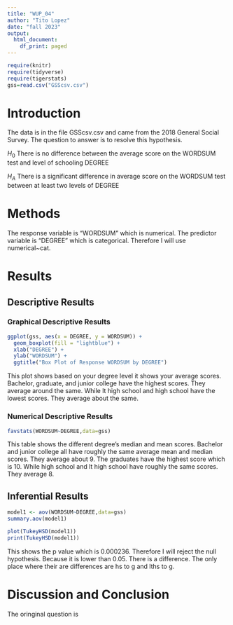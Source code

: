 ```yaml
---
title: "WUP_04"
author: "Tito Lopez"
date: "fall 2023"
output:
  html_document:
    df_print: paged
---
```


```r
require(knitr)
require(tidyverse)
require(tigerstats)
gss=read.csv("GSScsv.csv")
```

# Introduction

<!--In this section you explain what you are trying to show.  Where did the data come from?  What is the research or other question you are trying to answer?!-->

The data is in the file GSScsv.csv and came from the 2018 General Social Survey.  The question to answer is to resolve this hypothesis. 

$H_0$ There is no difference between the average score on the WORDSUM test and level of schooling DEGREE

$H_A$ There is a significant difference in average score on the WORDSUM test between at least two levels of DEGREE  

# Methods

<!--Mention that you intend to use chatGPT to the greatest extent possible. Give credit to chatGPT when you use it to create code in your report. Decide on your methods:  use "variable analysis" or other appropriate descriptors.  Make sure to choose at least one graphical method and at least one numerical method.!-->

The response variable is "WORDSUM" which is numerical. The predictor variable is "DEGREE" which is categorical. Therefore I will use numerical~cat.

# Results

<!--Divide this section into two sub-sections:  One for your descriptive  results and one for your inferential results.!-->

## Descriptive Results

### Graphical Descriptive Results

<!--Graphical results here.  Make sure to show your code.  Provide appropriate labels for axes, giving units if possible, and provide a good title for the graph, too.  Use the graphical results to describe the patterns if any that exist in the data as focused toward the research question!-->

```r
ggplot(gss, aes(x = DEGREE, y = WORDSUM)) +
  geom_boxplot(fill = "lightblue") +
  xlab("DEGREE") +
  ylab("WORDSUM") +
  ggtitle("Box Plot of Response WORDSUM by DEGREE")
```

This plot shows based on your degree level it shows your average scores. Bachelor, graduate, and junior college have the highest scores. They average around the same. While lt high school and high school have the lowest scores. They average about the same.

### Numerical Descriptive Results

<!--Numerical results go here. Use the numerical results to describe the patterns if any that exist in the data as focused toward the research question!-->

```r
favstats(WORDSUM~DEGREE,data=gss)
```

This table shows the different degree's median and mean scores. Bachelor and junior college all have roughly the same average mean and median scores. They average about 9. The graduates have the highest score which is 10. While high school and lt high school have roughly the same scores. They average 8.

## Inferential Results

<!--State hypothesis clearly.  Make sure your discussion of the inferential test covers all the aspects that the test output produces, such as test statistic, p-value etc.  Make a decision about the null hypothesis, explain the assumptions on which the selected test/procedure was based, and why the chosen procedure satisfys the assumptions and is appropriate to answer the research question!-->

```r
model1 <- aov(WORDSUM~DEGREE,data=gss)
summary.aov(model1)
```

```r
plot(TukeyHSD(model1))
print(TukeyHSD(model1))
```


This shows the p value which is 0.000236. Therefore I will reject the null hypothesis. Because it is lower than 0.05. There is a difference. The only place where their are differences are hs to g and lths to g.

# Discussion and Conclusion

<!--Discussion and conclusion here.  If you found a relationship be sure to consider whether the relationship occurs because one of the variavbles causes the other, or whether they perhasps are related for some other reason.  Watch the chapter 6 videos from the GeorgeTown videos collection.!-->

The oringinal question is 